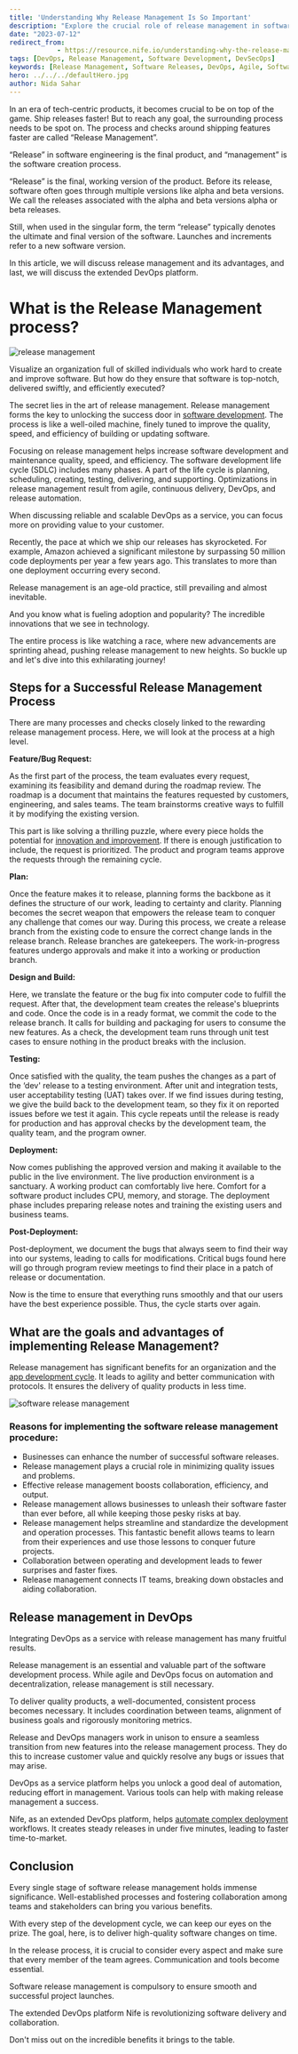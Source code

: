 ```yaml
---
title: 'Understanding Why Release Management Is So Important'
description: "Explore the crucial role of release management in software development. Learn how effective release management ensures faster, high-quality software releases and enhances overall development efficiency."
date: "2023-07-12"
redirect_from: 
            - https://resource.nife.io/understanding-why-the-release-management-is-so-important/
tags: [DevOps, Release Management, Software Development, DevSecOps]
keywords: [Release Management, Software Releases, DevOps, Agile, Software Development Life Cycle]
hero: ../../../defaultHero.jpg
author: Nida Sahar
---
```


In an era of tech-centric products, it becomes crucial to be on top of the game. Ship releases faster! But to reach any goal, the surrounding process needs to be spot on. The process and checks around shipping features faster are ‌called “Release Management”.

“Release” in software engineering is the final product, and “management” is the software creation process.

“Release” is the final, working version of the product. Before its release, software often goes through multiple versions like alpha and beta versions. We call the releases associated with the alpha and beta versions alpha or beta releases.

Still, when used in the singular form, the term “release” typically denotes the ultimate and final version of the software. Launches and increments refer to a new software version.

In this article, we will discuss release management and its advantages, and last, we will discuss the extended DevOps platform.

# What is the Release Management process?


![release management](https://raw.githubusercontent.com/nifetency/nife-blog-content/main/blog/img/release-management-768x293.png)
<br/>


 

Visualize an organization full of skilled individuals who work hard to create and improve software. But how do they ensure that software is top-notch, delivered swiftly, and efficiently executed?

The secret lies in the art of release management. Release management forms the key to unlocking the success door in [software development](/blog/introduction-of-devops-and-its-benefits-for-software-development/). The process is like a well-oiled machine, finely tuned to improve the quality, speed, and efficiency of building or updating software.

Focusing on release management helps increase software development and maintenance quality, speed, and efficiency. The software development life cycle (SDLC) includes many phases. A part of the life cycle is planning, scheduling, creating, testing, delivering, and supporting. Optimizations in release management result from agile, continuous delivery, DevOps, and release automation.

When discussing reliable and scalable DevOps as a service, you can focus more on providing value to your customer.

Recently, the pace at which we ship our releases has skyrocketed. For example, Amazon achieved a significant milestone by surpassing 50 million code deployments per year a few years ago. This translates to more than one deployment occurring every second.

Release management is an age-old practice, still prevailing and almost inevitable.

And you know what is fueling adoption and popularity? The incredible innovations that we see in technology.

The entire process is like watching a race, where new advancements are sprinting ahead, pushing release management to new heights. So buckle up and let's dive into this exhilarating journey!

## Steps for a Successful Release Management Process

There are many processes and checks closely linked to the rewarding release management process. Here, we will look at the process at a high level.

**Feature/Bug Request:**

As the first part of the process, the team evaluates every request, examining its feasibility and demand during the roadmap review. The roadmap is a document that maintains the features requested by customers, engineering, and sales teams. The team brainstorms creative ways to fulfill it by modifying the existing version.

This part is like solving a thrilling puzzle, where every piece holds the potential for [innovation and improvement](/blog/innovations-in-computer-vision-for-improved-ai/). If there is enough justification to include, the request is prioritized. The product and program teams approve the requests through the remaining cycle.

**Plan:**

Once the feature makes it to release, planning forms the backbone as it defines the structure of our work, leading to certainty and clarity. Planning becomes the secret weapon that empowers the release team to conquer any challenge that comes our way. During this process, we create a release branch from the existing code to ensure the correct change lands in the release branch. Release branches are gatekeepers. The work-in-progress features undergo approvals and make it into a working or production branch.

**Design and Build:**

Here, we translate the feature or the bug fix into computer code to fulfill the request. After that, the development team creates the release's blueprints and code. Once the code is in a ready format, we commit the code to the release branch. It calls for building and packaging for users to consume the new features. As a check, the development team runs through unit test cases to ensure nothing in the product breaks with the inclusion.

**Testing:**

Once satisfied with the quality, the team pushes the changes as a part of the ‘dev' release to a testing environment. After unit and integration tests, user acceptability testing (UAT) takes over. If we find issues during testing, we give the build back to the development team, so they fix it on reported issues before we test it again. This cycle repeats until the release is ready for production and has approval checks by the development team, the quality team, and the program owner.

**Deployment:**

Now comes publishing the approved version and making it available to the public in the live environment. The live production environment is a sanctuary. A working product can comfortably live here. Comfort for a software product includes CPU, memory, and storage. The deployment phase includes preparing release notes and training the existing users and business teams.

**Post-Deployment:**

Post-deployment, we document the bugs that always seem to find their way into our systems, leading to calls for modifications. Critical bugs found here will go through program review meetings to find their place in a patch of release or documentation.

Now is the time to ensure that everything runs smoothly and that our users have the best experience possible. Thus, the cycle starts over again.

## What are the goals and advantages of implementing Release Management?

Release management has significant benefits for an organization and the [app development cycle](https://devops.com/understanding-app-development-life-cycle/). It leads to agility and better communication with protocols. It ensures the delivery of quality products in less time.


![software release management](https://raw.githubusercontent.com/nifetency/nife-blog-content/main/blog/img/software-release-management-300x200.png)
<br/>


 

### **Reasons for implementing the software release management procedure:**

- Businesses can enhance the number of successful software releases.
- Release management plays a crucial role in minimizing quality issues and problems.
- Effective release management boosts collaboration, efficiency, and output.
- Release management allows businesses to unleash their software faster than ever before, all while keeping those pesky risks at bay.
- Release management helps streamline and standardize the development and operation processes. This fantastic benefit allows teams to learn from their experiences and use those lessons to conquer future projects.
- Collaboration between operating and development leads to fewer surprises and faster fixes.
- Release management connects IT teams, breaking down obstacles and aiding collaboration.

## **Release management in DevOps**

Integrating DevOps as a service with release management has many fruitful results.

Release management is an essential and valuable part of the software development process. While agile and DevOps focus on automation and decentralization, release management is still necessary.

To deliver quality products, a well-documented, consistent process becomes necessary. It includes coordination between teams, alignment of business goals and rigorously monitoring metrics.

Release and DevOps managers work in unison to ensure a seamless transition from new features into the release management process. They do this to increase customer value and quickly resolve any bugs or issues that may arise.

DevOps as a service platform helps you unlock a good deal of automation, reducing effort in management. Various tools can help with making release management a success.

Nife, as an extended DevOps platform, helps [automate complex deployment](/blog/automating-deployment-and-scaling-in-cloud-environments-like-aws-and-gcp/) workflows. It creates steady releases in under five minutes, leading to faster time-to-market.

## Conclusion

Every single stage of software release management holds immense significance. Well-established processes and fostering collaboration among teams and stakeholders can bring you various benefits.

With every step of the development cycle, we can keep our eyes on the prize. The goal, here, is to deliver high-quality software changes on time.

In the release process, it is crucial to consider every aspect and make sure that every member of the team agrees. Communication and tools become essential.

Software release management is compulsory to ensure smooth and successful project launches.

The extended DevOps platform Nife is revolutionizing software delivery and collaboration.

Don't miss out on the incredible benefits it brings to the table.
